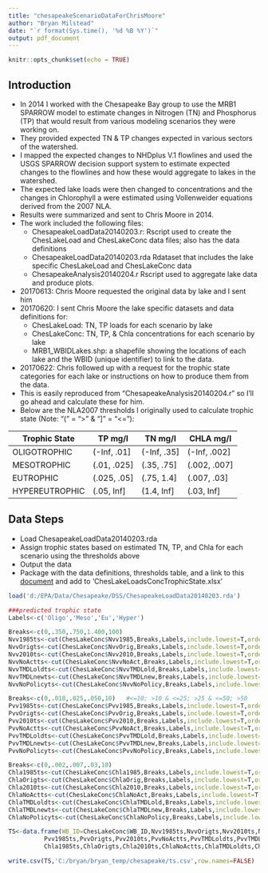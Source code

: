 ```yaml
---
title: "chesapeakeScenarioDataForChrisMoore"
author: "Bryan Milstead"
date: "`r format(Sys.time(), '%d %B %Y')`"
output: pdf_document
---
```


```r
knitr::opts_chunk$set(echo = TRUE)
```

## Introduction

* In 2014 I worked with the Chesapeake Bay group to use the MRB1 SPARROW model to estimate changes in Nitrogen (TN) and Phosphorus (TP) that would result from various modeling scenarios they were working on.
* They provided expected TN & TP changes expected in various sectors of the watershed.
* I mapped the expected changes to NHDplus V.1 flowlines and used the USGS SPARROW decision support system to estimate expected changes to the flowlines and how these would aggregate to lakes in the watershed.
* The expected lake loads were then changed to concentrations and the changes in Chlorophyll a were estimated using Vollenweider equations derived from the 2007 NLA.
* Results were summarized and sent to Chris Moore in 2014.
* The work included the following files:
    - ChesapeakeLoadData20140203.r:	Rscript used to create the ChesLakeLoad and ChesLakeConc data files; also has the data definitions
    - ChesapeakeLoadData20140203.rda	Rdataset that includes the lake specific ChesLakeLoad and ChesLakeConc data
    - ChesapeakeAnalysis20140204.r	Rscript used to aggregate lake data and produce plots.
* 20170613: Chris Moore requested the original data by lake and I sent him 
* 20170620: I sent Chris Moore the lake specific datasets and data definitions for:
    - ChesLakeLoad: TN, TP loads for each scenario by lake
    - ChesLakeConc: TN, TP, & Chla concentrations for each scenario by lake
    - MRB1_WBIDLakes.shp: a shapefile showing the locations of each lake and the WBID (unique identifier) to link to the data.
* 20170622: Chris followed up with a request for the trophic state categories for each lake or instructions on how to produce them from the data.
* This is easily reproduced from "ChesapeakeAnalysis20140204.r" so I'll go ahead and calculate these for him.
* Below are the NLA2007 thresholds I originally used to calculate trophic state (Note: "(" = ">" & "]" = "<="): 

Trophic State | TP mg/l |	TN mg/l |	CHLA mg/l
--------------- | ------------- | ------------- | ------------- 
OLIGOTROPHIC | (-Inf, .01]	| (-Inf, .35] |	(-Inf, .002]
MESOTROPHIC |	(.01, .025] |	(.35, .75] | (.002, .007]
EUTROPHIC |	(.025, .05] |	(.75, 1.4] |	(.007, .03]
HYPEREUTROPHIC |	(.05, Inf] | (1.4, Inf] |	(.03, Inf]

## Data Steps
* Load ChesapeakeLoadData20140203.rda
* Assign trophic states based on estimated TN, TP, and Chla for each scenario using the thresholds above
* Output the data
* Package with the data definitions, thresholds table, and a link to this [document](https://github.com/willbmisled/OddAndEnds/blob/master/chesapeakeScenarioDataForChrisMoore.Rmd) and add to 'ChesLakeLoadsConcTrophicState.xlsx'

```r
load('d:/EPA/Data/Chesapeake/DSS/ChesapeakeLoadData20140203.rda')

###predicted trophic state
Labels<-c('Oligo','Meso','Eu','Hyper')

Breaks<-c(0,.350,.750,1.400,100)
Nvv1985ts<-cut(ChesLakeConc$Nvv1985,Breaks,Labels,include.lowest=T,ordered_result=T) 
NvvOrigts<-cut(ChesLakeConc$NvvOrig,Breaks,Labels,include.lowest=T,ordered_result=T)
Nvv2010ts<-cut(ChesLakeConc$Nvv2010,Breaks,Labels,include.lowest=T,ordered_result=T)
NvvNoActts<-cut(ChesLakeConc$NvvNoAct,Breaks,Labels,include.lowest=T,ordered_result=T)
NvvTMDLoldts<-cut(ChesLakeConc$NvvTMDLold,Breaks,Labels,include.lowest=T,ordered_result=T)
NvvTMDLnewts<-cut(ChesLakeConc$NvvTMDLnew,Breaks,Labels,include.lowest=T,ordered_result=T)
NvvNoPolicyts<-cut(ChesLakeConc$NvvNoPolicy,Breaks,Labels,include.lowest=T,ordered_result=T)

Breaks<-c(0,.010,.025,.050,10)   #<=10; >10 & <=25; >25 & <=50; >50
Pvv1985ts<-cut(ChesLakeConc$Pvv1985,Breaks,Labels,include.lowest=T,ordered_result=T)
PvvOrigts<-cut(ChesLakeConc$PvvOrig,Breaks,Labels,include.lowest=T,ordered_result=T)
Pvv2010ts<-cut(ChesLakeConc$Pvv2010,Breaks,Labels,include.lowest=T,ordered_result=T)
PvvNoActts<-cut(ChesLakeConc$PvvNoAct,Breaks,Labels,include.lowest=T,ordered_result=T)
PvvTMDLoldts<-cut(ChesLakeConc$PvvTMDLold,Breaks,Labels,include.lowest=T,ordered_result=T)
PvvTMDLnewts<-cut(ChesLakeConc$PvvTMDLnew,Breaks,Labels,include.lowest=T,ordered_result=T)
PvvNoPolicyts<-cut(ChesLakeConc$PvvNoPolicy,Breaks,Labels,include.lowest=T,ordered_result=T)

Breaks<-c(0,.002,.007,.03,10)
Chla1985ts<-cut(ChesLakeConc$Chla1985,Breaks,Labels,include.lowest=T,ordered_result=T)  
ChlaOrigts<-cut(ChesLakeConc$ChlaOrig,Breaks,Labels,include.lowest=T,ordered_result=T)
Chla2010ts<-cut(ChesLakeConc$Chla2010,Breaks,Labels,include.lowest=T,ordered_result=T)
ChlaNoActts<-cut(ChesLakeConc$ChlaNoAct,Breaks,Labels,include.lowest=T,ordered_result=T)
ChlaTMDLoldts<-cut(ChesLakeConc$ChlaTMDLold,Breaks,Labels,include.lowest=T,ordered_result=T)
ChlaTMDLnewts<-cut(ChesLakeConc$ChlaTMDLnew,Breaks,Labels,include.lowest=T,ordered_result=T)
ChlaNoPolicyts<-cut(ChesLakeConc$ChlaNoPolicy,Breaks,Labels,include.lowest=T,ordered_result=T)

TS<-data.frame(WB_ID=ChesLakeConc$WB_ID,Nvv1985ts,NvvOrigts,Nvv2010ts,NvvNoActts,NvvTMDLoldts,NvvTMDLnewts,NvvNoPolicyts,
          Pvv1985ts,PvvOrigts,Pvv2010ts,PvvNoActts,PvvTMDLoldts,PvvTMDLnewts,PvvNoPolicyts,
          Chla1985ts,ChlaOrigts,Chla2010ts,ChlaNoActts,ChlaTMDLoldts,ChlaTMDLnewts,ChlaNoPolicyts)

write.csv(TS,'C:/bryan/bryan_temp/chesapeake/ts.csv',row.names=FALSE)
```


